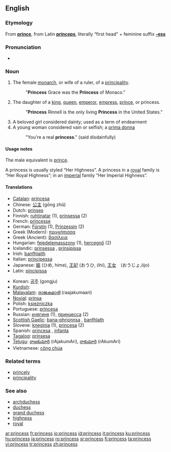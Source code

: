 {{see|princes}}
==English==

===Etymology===
From '''[[prince]]''', from Latin '''[[princeps]]''', literally “first head” + feminine suffix '''[[-ess]]'''

===Pronunciation===
*{{audio|en-us-princess.ogg|Audio (US)}}

===Noun===
{{en-noun|es}}

# The female [[monarch]], or wife of a ruler, of a [[principality]].
#: "'''Princess''' Grace was the '''Princess''' of Monaco."
# The daughter of a [[king]], [[queen]], [[emperor]], [[empress]], [[prince]], or princess.
#: "'''Princess''' Rinnell is the only living '''Princess''' in the United States." 
# A beloved girl considered dainty; used as a term of endearment
# A young woman considered vain or selfish; a [[prima donna]]
#: "You're a real '''princess'''." (said disdainfully)

====Usage notes====
The male equivalent is [[prince]].

A princess is usually styled “Her Highness”.  A princess in a [[royal]] family is “Her Royal Highness”; in an [[imperial]] family “Her Imperial Highness”.

====Translations====
{{top}}
*[[Catalan]]: [[princesa]] {{f}}
*Chinese: [[公主]] (gōng zhǔ)
*Dutch: [[prinses]] {{f}}
*Finnish: [[ruhtinatar]] (1), [[prinsessa]] (2)
*French: [[princesse]] {{f}}
*German: [[Fürstin]] {{f}} (1), [[Prinzessin]] {{f}} (2)
*Greek (Modern): [[πριγκήπισσα]] {{f}}
*Greek (Ancient): [[βασίλεια]] {{f}}
*Hungarian: [[fejedelemasszony]] (1), [[hercegnő]] (2)
*Icelandic: [[prinsessa]] {{f}}, [[prinsipissa]] {{f}} {{italbrac|obsolete}}
*Irish: [[banfhlaith]] {{m}}
*Italian: [[principessa]] {{f}}
*Japanese: [[姫]] (ひめ, hime), [[王妃]] (おうひ, ōhi), [[王女]]　(おうじょ,ōjo)
*Latin: [[pincipissa]] {{f}}
{{mid}}
*Korean: [[공주]] (gongju)
*[[Kurdish]]: {{t|ku|dotmîr}} {{f}}
*[[Malayalam]]: [[രാജകുമാരി]] (raajakumaari) {{f}}
*[[Novial]]: [[prinsa]]
*Polish: [[księżniczka]] {{f}}
*Portuguese: [[princesa]] {{f}}
*Russian: [[княгиня]] (1), [[принцесса]] (2)
*[[Scottish Gaelic]]: [[bana-phrionnsa]] {{f}}, [[banfhlath]] {{f}}
*Slovene: [[kneginja]] {{f}} (1), [[princesa]] {{f}} (2)
*Spanish: [[princesa]] {{f}}, [[infanta]] {{f}}
*[[Tagalog]]: [[prinsesa]]
*[[Telugu]]: [[రాజకుమారి]] (rAjakumAri), [[రాకుమారి]] (rAkumAri)
*Vietnamese: [[công chúa]]
{{bottom}}

===Related terms===
*[[princely]]
*[[principality]]

===See also===
*[[archduchess]]
*[[duchess]]
*[[grand duchess]]
*[[highness]]
*[[royal]]

[[ar:princess]]
[[fr:princess]]
[[io:princess]]
[[id:princess]]
[[it:princess]]
[[ku:princess]]
[[hu:princess]]
[[ja:princess]]
[[ro:princess]]
[[sr:princess]]
[[fi:princess]]
[[ta:princess]]
[[vi:princess]]
[[tr:princess]]
[[zh:princess]]